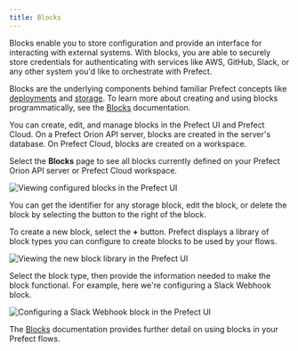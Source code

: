 ```yaml
---
title: Blocks
---
```



Blocks enable you to store configuration and provide an interface for interacting with external systems. With blocks, you are able to securely store credentials for authenticating with services like AWS, GitHub, Slack, or any other system you'd like to orchestrate with Prefect. 

Blocks are the underlying components behind familiar Prefect concepts like [deployments](/2.7.11/concepts/deployments/) and [storage](/2.7.11/concepts/storage/). To learn more about creating and using blocks programmatically, see the [Blocks](/2.7.11/concepts/blocks/) documentation.

You can create, edit, and manage blocks in the Prefect UI and Prefect Cloud. On a Prefect Orion API server, blocks are created in the server's database. On Prefect Cloud, blocks are created on a workspace.

Select the **Blocks** page to see all blocks currently defined on your Prefect Orion API server or Prefect Cloud workspace.

![Viewing configured blocks in the Prefect UI](../img/ui/orion-blocks.png)

You can get the identifier for any storage block, edit the block, or delete the block by selecting the button to the right of the block.

To create a new block, select the **+** button. Prefect displays a library of block types you can configure to create blocks to be used by your flows.

![Viewing the new block library in the Prefect UI](../img/ui/orion-block-library.png)

Select the block type, then provide the information needed to make the block functional. For example, here we're configuring a Slack Webhook block.

![Configuring a Slack Webhook block in the Prefect UI](../img/ui/orion-blocks-slack.png)

The [Blocks](/2.7.11/concepts/blocks/) documentation provides further detail on using blocks in your Prefect flows.